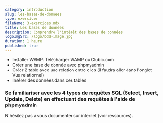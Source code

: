 ```yaml
---
category: introduction
slug: les-bases-de-donnees
type: exercices
fileName: 3-exercices.mdx
title: Les bases de données
description: Comprendre l'intérêt des bases de données
logoImgSrc: /logo/bdd-image.jpg
duration: 1 heure
published: true
---
```






- Installer WAMP. Télécharger WAMP ou Clubic.com
- Créer une base de donnée avec phpmyadmin
- Créer 2 table avec une relation entre elles (il faudra aller dans l'onglet Vue relationnel)
- Insérer des données dans ces tables

### Se familiariser avec les 4 types de requêtes SQL (Select, Insert, Update, Delete) en effectuant des requêtes à l'aide de phpmyadmin

N'hésitez pas à vous documenter sur internet (voir ressources).